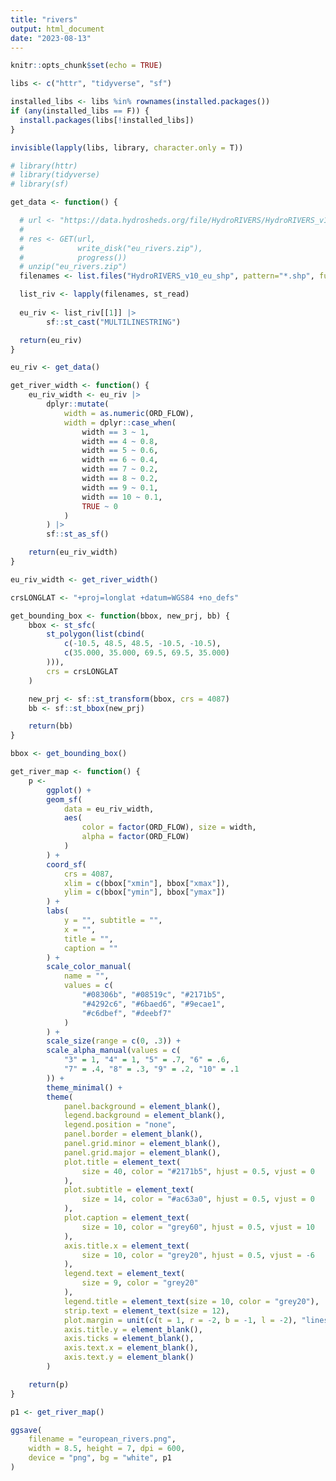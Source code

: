 ```yaml
---
title: "rivers"
output: html_document
date: "2023-08-13"
---
```


```r
knitr::opts_chunk$set(echo = TRUE)
```

```r
libs <- c("httr", "tidyverse", "sf")

installed_libs <- libs %in% rownames(installed.packages())
if (any(installed_libs == F)) {
  install.packages(libs[!installed_libs])
}

invisible(lapply(libs, library, character.only = T)) 

# library(httr)
# library(tidyverse)
# library(sf)
```

```r
get_data <- function() {

  # url <- "https://data.hydrosheds.org/file/HydroRIVERS/HydroRIVERS_v10_eu_shp.zip"
  # 
  # res <- GET(url,
  #            write_disk("eu_rivers.zip"),
  #            progress())
  # unzip("eu_rivers.zip")
  filenames <- list.files("HydroRIVERS_v10_eu_shp", pattern="*.shp", full.names=T)

  list_riv <- lapply(filenames, st_read)
  
  eu_riv <- list_riv[[1]] |>
        sf::st_cast("MULTILINESTRING")

  return(eu_riv)
}

eu_riv <- get_data()
```


```r
get_river_width <- function() {
    eu_riv_width <- eu_riv |>
        dplyr::mutate(
            width = as.numeric(ORD_FLOW),
            width = dplyr::case_when(
                width == 3 ~ 1,
                width == 4 ~ 0.8,
                width == 5 ~ 0.6,
                width == 6 ~ 0.4,
                width == 7 ~ 0.2,
                width == 8 ~ 0.2,
                width == 9 ~ 0.1,
                width == 10 ~ 0.1,
                TRUE ~ 0
            )
        ) |>
        sf::st_as_sf()

    return(eu_riv_width)
}

eu_riv_width <- get_river_width()
```


```r
crsLONGLAT <- "+proj=longlat +datum=WGS84 +no_defs"

get_bounding_box <- function(bbox, new_prj, bb) {
    bbox <- st_sfc(
        st_polygon(list(cbind(
            c(-10.5, 48.5, 48.5, -10.5, -10.5),
            c(35.000, 35.000, 69.5, 69.5, 35.000)
        ))),
        crs = crsLONGLAT
    )

    new_prj <- sf::st_transform(bbox, crs = 4087)
    bb <- sf::st_bbox(new_prj)

    return(bb)
}

bbox <- get_bounding_box()
```

```r
get_river_map <- function() {
    p <-
        ggplot() +
        geom_sf(
            data = eu_riv_width,
            aes(
                color = factor(ORD_FLOW), size = width,
                alpha = factor(ORD_FLOW)
            )
        ) +
        coord_sf(
            crs = 4087,
            xlim = c(bbox["xmin"], bbox["xmax"]),
            ylim = c(bbox["ymin"], bbox["ymax"])
        ) +
        labs(
            y = "", subtitle = "",
            x = "",
            title = "",
            caption = ""
        ) +
        scale_color_manual(
            name = "",
            values = c(
                "#08306b", "#08519c", "#2171b5",
                "#4292c6", "#6baed6", "#9ecae1",
                "#c6dbef", "#deebf7"
            )
        ) +
        scale_size(range = c(0, .3)) +
        scale_alpha_manual(values = c(
            "3" = 1, "4" = 1, "5" = .7, "6" = .6,
            "7" = .4, "8" = .3, "9" = .2, "10" = .1
        )) +
        theme_minimal() +
        theme(
            panel.background = element_blank(),
            legend.background = element_blank(),
            legend.position = "none",
            panel.border = element_blank(),
            panel.grid.minor = element_blank(),
            panel.grid.major = element_blank(),
            plot.title = element_text(
                size = 40, color = "#2171b5", hjust = 0.5, vjust = 0
            ),
            plot.subtitle = element_text(
                size = 14, color = "#ac63a0", hjust = 0.5, vjust = 0
            ),
            plot.caption = element_text(
                size = 10, color = "grey60", hjust = 0.5, vjust = 10
            ),
            axis.title.x = element_text(
                size = 10, color = "grey20", hjust = 0.5, vjust = -6
            ),
            legend.text = element_text(
                size = 9, color = "grey20"
            ),
            legend.title = element_text(size = 10, color = "grey20"),
            strip.text = element_text(size = 12),
            plot.margin = unit(c(t = 1, r = -2, b = -1, l = -2), "lines"),
            axis.title.y = element_blank(),
            axis.ticks = element_blank(),
            axis.text.x = element_blank(),
            axis.text.y = element_blank()
        )

    return(p)
}

p1 <- get_river_map()

ggsave(
    filename = "european_rivers.png",
    width = 8.5, height = 7, dpi = 600,
    device = "png", bg = "white", p1
)
```

